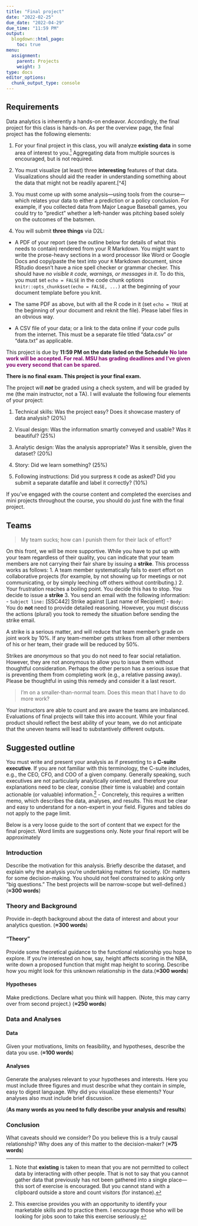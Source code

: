 ```yaml
---
title: "Final project"
date: "2022-02-25"
due_date: "2022-04-29"
due_time: "11:59 PM"
output:
  blogdown::html_page:
    toc: true
menu:
  assignment:
    parent: Projects
    weight: 3
type: docs
editor_options:
  chunk_output_type: console
---
```


## Requirements

Data analytics is inherently a hands-on endeavor. Accordingly, the final project for this class is hands-on. As per the overview page, the final project has the following elements:

1. For your final project in this class, you will analyze **existing data** in some area of interest to you.[^3] Aggregating data from multiple sources is encouraged, but is not required.

[^3]: Note that **existing** is taken to mean that you are not permitted to collect data by interacting with other people. That is not to say that you cannot gather data that previously has not been gathered into a single place---this sort of exercise is encouraged. But you cannot stand with a clipboard outside a store and count visitors (for instance).

2. You must visualize (at least) three **interesting** features of that data. Visualizations should aid the reader in understanding something about the data that might not be readily aparent.[^4]

3. You must come up with some analysis---using tools from the course---which relates your data to either a prediction or a policy conclusion. For example, if you collected data from Major League Baseball games, you could try to "predict" whether a left-hander was pitching based solely on the outcomes of the batsmen.

4. You will submit **three things** via D2L:

- A PDF of your report (see the outline below for details of what this needs to contain) rendered from your R Markdown. You might want to write the prose-heavy sections in a word processor like Word or Google Docs and copy/paste the text into your `R` Markdown document, since RStudio doesn't have a nice spell checker or grammar checker. This should have *no visible `R` code, warnings, or messages in it*.  To do this, you must set `echo = FALSE` in the code chunk options `knitr::opts_chunk$set(echo = FALSE, ...)` at the beginning of your document template before you knit.

- The same PDF as above, but with all the R code in it (set `echo = TRUE` at the beginning of your document and reknit the file). Please label files in an obvious way.

- A CSV file of your data; or a link to the data online if your code pulls from the internet. This must be a separate file titled "data.csv" or "data.txt" as applicable.

This project is due by **11:59 PM on the date listed on the Schedule** <span style="color: #81056F; font-weight: bold"> No late work will be accepted. For real. MSU has grading deadlines and I've given you every second that can be spared.</span>


**There is no final exam. This project is your final exam.**

The project will ***not*** be graded using a check system, and will be graded by me (the main instructor, not a TA). I will evaluate the following four elements of your project:

1. Technical skills: Was the project easy? Does it showcase mastery of data analysis? (20%)

2. Visual design: Was the information smartly conveyed and usable? Was it beautiful? (25%)

3. Analytic design: Was the analysis appropriate? Was it sensible, given the dataset? (20%)

4. Story: Did we learn something? (25%)

5. Following instructions: Did you surpress `R` code as asked? Did you submit a separate datafile and label it correctly?  (10%)

If you've engaged with the course content and completed the exercises and mini projects throughout the course, you should do just fine with the final project.


## Teams


> My team sucks; how can I punish them for their lack of effort?

On this front, we will be more supportive. While you have to put up with your team regardless of their quality, you can indicate that your team members are not carrying their fair share by issuing a **strike**. This processs works as follows:
1. A team member systematically fails to exert effort on collaborative projects (for example, by not showing up for meetings or not communicating, or by simply leeching off others without contributing.)
2. Your frustration reaches a boiling point. You decide this has to stop. You decide to issue a **strike**
3. You send an email with the following information:
    - `Subject line:` [SSC442] Strike against [Last name of Recipient]
    - `Body:` You do **not** need to provide detailed reasoning. However, you must discuss the actions (plural) you took to remedy the situation before sending the strike email.

A strike is a serious matter, and will reduce that team member's grade on joint work by 10%. If any team-member gets strikes from all other members of his or her team, their grade will be reduced by 50%.

Strikes are *anonymous* so that you do not need to fear social retaliation. However, they are not anonymous to allow you to issue them without thoughtful consideration. Perhaps the other person has a serious issue that is preventing them from completing work (e.g., a relative passing away). Please be thoughtful in using this remedy and consider it a last resort.

<!-- > Do I really need to create a team GitHub repository? I don't like GitHub / programming/ work. -->

<!-- Yes, you need to become familiar with GitHub and you and your team will work in a central repository for mini-projects and your final project. -->

<!-- This is for two reasons. First, computer scientists spent a huge amount of time coming up with the solutions that are implemented in GitHub (and other flavors of `git`). Their efforts are largely dedicated toward solving a very concrete goal: how can two people edit the same thing at the same time without creating a ton of new issues. While you could use a paid variant of GitHub (e.g., you could all collaborate over the Microsoft Office suite as implemented by the 360 software that MSU provides), you'd ultimately have the following issues: -->
<!-- 1. The software doesn't support some file types. -->
<!-- 2. The software doesn't autosave versions.[^1] If someone accidentally deletes something, you're in trouble. -->
<!-- 3. You have to learn an entirely new system every time you change classes / universities / jobs, because said institute doesn't buy the product you love.[^2] -->

<!-- [^1]: Some products, of course, solve this problem a little bit. For example, Dropbox allows users to share files with ease (of any file type) and saves a (coarse) version history. However, Dropbox does not allow multiple users to work on the same file, and has no way of merging edits together. -->

<!-- [^2]: This logic is also why we utilize only free software in this course. It sucks to get really good at, say, `SAS` (as I did many years ago) only to realize that the software costs about $10000 and many firms are unwilling to spent that. We will try our best to avoid giving you dead-end skills. -->

> I'm on a smaller-than-normal team. Does this mean that I have to do more work?

Your instructors are able to count and are aware the teams are imbalanced. Evaluations of final projects will take this into account. While your final product should reflect the best ability of your team, we do not anticipate that the uneven teams will lead to substantively different outputs.



## Suggested outline

You must write and present your analysis as if presenting to a **C-suite executive**. If you are not familiar with this terminology, the C-suite includes, e.g., the CEO, CFO, and COO of a given company. Generally speaking, such executives are not particularly analytically oriented, and therefore your explanations need to be clear, consise (their time is valuable) and contain actionable (or valuable) information.[^6]
    - Concretely, this requires a written memo, which describes the data, analyses, and results. This must be clear and easy to understand for a non-expert in your field. Figures and tables do not apply to the page limit.

Below is a very loose guide to the sort of content that we expect for the final project. Word limits are suggestions only. Note your final report will be approximately

[^6]: This exercise provides you with an opportunity to identify your marketable skills and to practice them. I encourage those who will be looking for jobs soon to take this exercise seriously.

### Introduction

Describe the motivation for this analysis. Briefly describe the dataset, and explain why the analysis you're undertaking matters for society. (Or matters for some decision-making. You should not feel constrained to asking only "big questions." The best projects will be narrow-scope but well-defined.) (**≈300 words**)


### Theory and Background

Provide in-depth background about the data of interest and about your analytics question. (**≈300 words**)

#### "Theory"

Provide some theoretical guidance to the functional relationship you hope to explore. If you're interested on how, say, height affects scoring in the NBA, write down a proposed function that might map height to scoring. Describe how you might look for this unknown relationship in the data.(**≈300 words**)

#### Hypotheses

Make predictions. Declare what you think will happen. (Note, this may carry over from second project.) (**≈250 words**)

### Data and Analyses

#### Data

Given your motivations, limits on feasibility, and hypotheses, describe the data you use. (**≈100 words**)

#### Analyses

Generate the analyses relevant to your hypotheses and interests. Here you must include three figures and must describe what they contain in simple, easy to digest language. Why did you visualize these elements? Your analyses also must include brief discussion.

(**As many words as you need to fully describe your analysis and results**)

### Conclusion

What caveats should we consider? Do you believe this is a truly causal relationship? Why does any of this matter to the decision-maker? (**≈75 words**)
